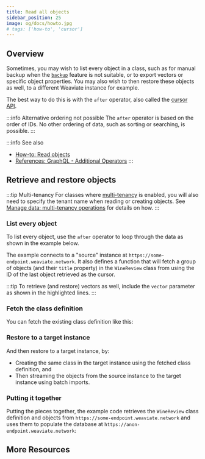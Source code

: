 ```yaml
---
title: Read all objects
sidebar_position: 25
image: og/docs/howto.jpg
# tags: ['how-to', 'cursor']
---
```



<Badges/>


## Overview

Sometimes, you may wish to list every object in a class, such as for manual backup when the [`backup`](../configuration/backups.md) feature is not suitable, or to export vectors or specific object properties. You may also wish to then restore these objects as well, to a different Weaviate instance for example.

The best way to do this is with the `after` operator, also called the [cursor API](../api/graphql/additional-operators.md#cursor-with-after).

:::info Alternative ordering not possible
The `after` operator is based on the order of IDs. No other ordering of data, such as sorting or searching, is possible.
:::

:::info See also
- [How-to: Read objects](./read.mdx)
- [References: GraphQL - Additional Operators](../api/graphql/additional-operators.md#cursor-with-after)
:::


## Retrieve and restore objects

:::tip Multi-tenancy
For classes where [multi-tenancy](../concepts/data.md#multi-tenancy) is enabled, you will also need to specify the tenant name when reading or creating objects. See [Manage data: multi-tenancy operations](./multi-tenancy.md) for details on how.
:::

### List every object

To list every object, use the `after` operator to loop through the data as shown in the example below.

The example connects to a "source" instance at `https://some-endpoint.weaviate.network`. It also defines a function that will fetch a group of objects (and their `title` property) in the `WineReview` class from using the ID of the last object retrieved as the cursor.

:::tip
To retrieve (and restore) vectors as well, include the `vector` parameter as shown in the highlighted lines.
:::

<Tabs groupId="languages">

  <TabItem value="py" label="Python">
    <FilteredTextBlock
      text={PythonCode}
      startMarker="# Retrieve data"
      endMarker="# Use this function to retrieve data"
      language="py"
    />
  </TabItem>

  <TabItem value="js" label="JavaScript/TypeScript">
    <FilteredTextBlock
      text={TSCode}
      startMarker="// Retrieve data"
      endMarker="// Use this function to retrieve data"
      language="ts"
    />
  </TabItem>

  <TabItem value="java" label="Java">
    <FilteredTextBlock
      text={JavaCode}
      startMarker="// Retrieve data"
      endMarker="// Use this function to retrieve data"
      language="java"
    />
  </TabItem>

  <TabItem value="go" label="Go">
    <FilteredTextBlock
      text={GoCode}
      startMarker="// Retrieve data"
      endMarker="// Use this function to retrieve data"
      language="go"
    />
  </TabItem>
</Tabs>

### Fetch the class definition

You can fetch the existing class definition like this:

<Tabs groupId="languages">
  <TabItem value="py" label="Python">
  <FilteredTextBlock
    text={PythonCode}
    startMarker="# START FetchClassDefinition"
    endMarker="# END FetchClassDefinition"
    language="py"
  />
  </TabItem>
  <TabItem value="js" label="JavaScript/TypeScript">
  <FilteredTextBlock
    text={TSCode}
    startMarker="// START FetchClassDefinition"
    endMarker="// END FetchClassDefinition"
    language="ts"
  />
  </TabItem>
  <TabItem value="java" label="Java">
    <FilteredTextBlock
      text={JavaCode}
      startMarker="// START FetchClassDefinition"
      endMarker="// END FetchClassDefinition"
      language="java"
    />
  </TabItem>
  <TabItem value="go" label="Go">
    <FilteredTextBlock
      text={GoCode}
      startMarker="// START FetchClassDefinition"
      endMarker="// END FetchClassDefinition"
      language="go"
    />
  </TabItem>
</Tabs>

### Restore to a target instance

And then restore to a target instance, by:
- Creating the same class in the target instance using the fetched class definition, and
- Then streaming the objects from the source instance to the target instance using batch imports.

<Tabs groupId="languages">
  <TabItem value="py" label="Python">
  <FilteredTextBlock
    text={PythonCode}
    startMarker="# Restore to a new (target) instance"
    endMarker="# Finished restoring to the target instance"
    language="py"
  />
  </TabItem>
  <TabItem value="js" label="JavaScript/TypeScript">
  <FilteredTextBlock
    text={TSCode}
    startMarker="// Restore to a new (target) instance"
    endMarker="// Finished restoring to the target instance"
    language="ts"
  />
  </TabItem>
  <TabItem value="java" label="Java">
    <FilteredTextBlock
      text={JavaCode}
      startMarker="// Restore to a new (target) instance"
      endMarker="// Finished restoring to the target instance"
      language="java"
    />
  </TabItem>
  <TabItem value="go" label="Go">
    <FilteredTextBlock
      text={GoCode}
      startMarker="// Restore to a new (target) instance"
      endMarker="// Finished restoring to the target instance"
      language="go"
    />
  </TabItem>
</Tabs>


### Putting it together

Putting the pieces together, the example code retrieves the `WineReview` class definition and objects from `https://some-endpoint.weaviate.network` and uses them to populate the database at `https://anon-endpoint.weaviate.network`:

<Tabs groupId="languages">
  <TabItem value="py" label="Python">
  <FilteredTextBlock
    text={PythonCode}
    startMarker="# CursorExample"
    endMarker="# END CursorExample"
    language="py"
  />
  </TabItem>
  <TabItem value="js" label="JavaScript/TypeScript">
  <FilteredTextBlock
    text={TSCode}
    startMarker="// CursorExample"
    endMarker="// END CursorExample"
    language="ts"
  />
  </TabItem>
  <TabItem value="java" label="Java">
    <FilteredTextBlock
      text={JavaCode}
      startMarker="// CursorExample"
      endMarker="// END CursorExample"
      language="java"
    />
  </TabItem>
  <TabItem value="go" label="Go">
    <FilteredTextBlock
      text={GoCode}
      startMarker="// CursorExample"
      endMarker="// END CursorExample"
      language="go"
    />
  </TabItem>
</Tabs>


## More Resources


<DocsMoreResources />
